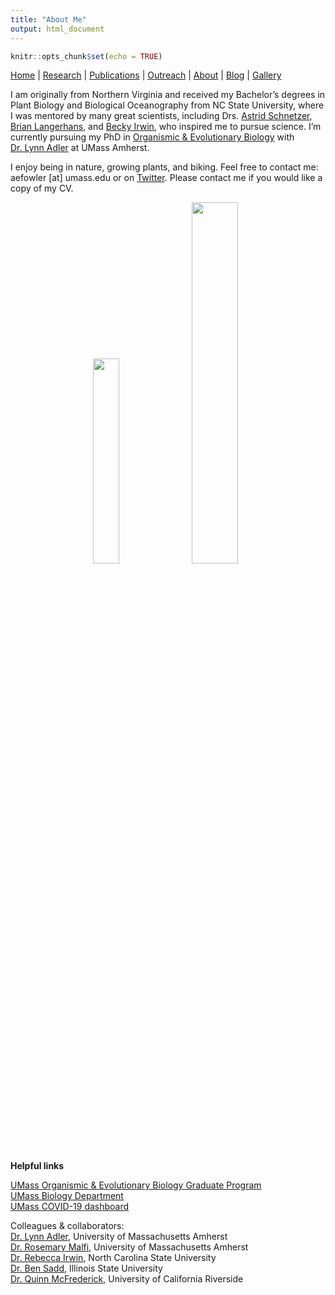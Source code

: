 ```yaml
---
title: "About Me"
output: html_document
---
```


```r
knitr::opts_chunk$set(echo = TRUE)
```

[Home](index.html)  |  [Research](research.html)  |  [Publications](pubs.html)  |  [Outreach](outreach.html)  |  [About](about.html) | [Blog](blog.html) | [Gallery](gallery.html)

I am originally from Northern Virginia and received my Bachelor's degrees in Plant Biology and Biological Oceanography from NC State University, where I was mentored by many great scientists, including Drs. [Astrid Schnetzer](https://sites.google.com/a/ncsu.edu/schnetzerlab/home), [Brian Langerhans](http://gambusia.zo.ncsu.edu/index.html), and [Becky Irwin](https://irwinlab.weebly.com/), who inspired me to pursue science. I'm currently pursuing my PhD in [Organismic & Evolutionary Biology](https://gpls.cns.umass.edu/oeb) with [Dr. Lynn Adler](https://blogs.umass.edu/lynnadler/) at UMass Amherst.

I enjoy being in nature, growing plants, and biking. Feel free to contact me: aefowler [at] umass.edu or on [Twitter](https://twitter.com/alfowlfa). Please contact me if you would like a copy of my CV. 
<br/>

<center> <img src="images/IMG_5006.JPG" width="29%"> <img src="images/jake.gif" width="38.5%"> </center> 

<br/>
**Helpful links**

[UMass Organismic & Evolutionary Biology Graduate Program](https://gpls.cns.umass.edu/oeb) <br/>
[UMass Biology Department](https://www.bio.umass.edu/biology/) <br/>
[UMass COVID-19 dashboard](https://www.umass.edu/coronavirus/dashboard)

Colleagues & collaborators:<br/>
[Dr. Lynn Adler](https://blogs.umass.edu/lynnadler/), University of Massachusetts Amherst <br/>
[Dr. Rosemary Malfi](https://rmalfiresearch.weebly.com/), University of Massachusetts Amherst <br/>
[Dr. Rebecca Irwin](https://irwinlab.weebly.com/), North Carolina State University <br/>
[Dr. Ben Sadd](https://about.illinoisstate.edu/bmsadd/), Illinois State University <br/>
[Dr. Quinn McFrederick](https://melittology.ucr.edu/), University of California Riverside <br/>


